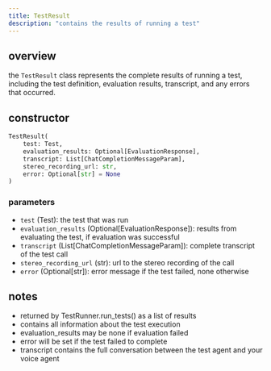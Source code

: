 ```yaml
---
title: TestResult
description: "contains the results of running a test"
---
```


## overview

the `TestResult` class represents the complete results of running a test, including the test definition, evaluation results, transcript, and any errors that occurred.

## constructor

```python
TestResult(
    test: Test,
    evaluation_results: Optional[EvaluationResponse],
    transcript: List[ChatCompletionMessageParam],
    stereo_recording_url: str,
    error: Optional[str] = None
)
```

### parameters

- `test` (Test): the test that was run
- `evaluation_results` (Optional[EvaluationResponse]): results from evaluating the test, if evaluation was successful
- `transcript` (List[ChatCompletionMessageParam]): complete transcript of the test call
- `stereo_recording_url` (str): url to the stereo recording of the call
- `error` (Optional[str]): error message if the test failed, none otherwise

## notes

- returned by TestRunner.run_tests() as a list of results
- contains all information about the test execution
- evaluation_results may be none if evaluation failed
- error will be set if the test failed to complete
- transcript contains the full conversation between the test agent and your voice agent
